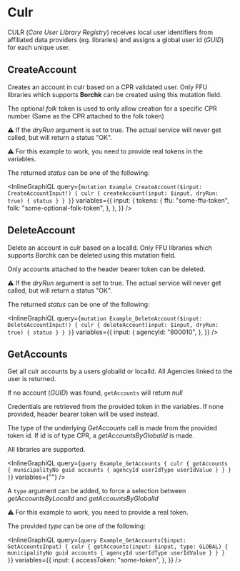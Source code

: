 # Culr

CULR (_Core User Library Registry_) receives local user identifiers from affiliated
data providers (eg. libraries) and assigns a global user id (_GUID_) for each unique user.

## CreateAccount

Creates an account in culr based on a CPR validated user. Only FFU libraries which supports **Borchk** can be created using this mutation field.

The optional _folk_ token is used to only allow creation for a specific CPR number (Same as the CPR attached to the folk token)

⚠️ If the _dryRun_ argument is set to true. The actual service will never get called, but will return a status "OK".

⚠️ For this example to work, you need to provide real tokens in the variables.

The returned _status_ can be one of the following:

<DescribeEnum name="CreateAccountStatus" />

<InlineGraphiQL
  query={`
    mutation Example_CreateAccount($input: CreateAccountInput!) {
      culr {
        createAccount(input: $input, dryRun: true) {
            status
        }
      }
    }
`}
  variables={{
    input: {
      tokens: {
        ffu: "some-ffu-token",
        folk: "some-optional-folk-token",
      },
    },
  }}
/>

## DeleteAccount

Delete an account in culr based on a localId. Only FFU libraries which supports Borchk can be deleted using this mutation field.

Only accounts attached to the header bearer token can be deleted.

⚠️ If the _dryRun_ argument is set to true. The actual service will never get called, but will return a status "OK".

The returned _status_ can be one of the following:

<DescribeEnum name="DeleteAccountStatus" />

<InlineGraphiQL
  query={`
    mutation Example_DeleteAccount($input: DeleteAccountInput!) {
        culr {
            deleteAccount(input: $input, dryRun: true) {
                status
            }
        }
    }
`}
  variables={{
    input: {
      agencyId: "800010",
    },
  }}
/>

## GetAccounts

Get all culr accounts by a users globalId or localId. All Agencies linked to the user is returned.

If no account (_GUID_) was found, `getAccounts` will return _null_

Credentials are retrieved from the provided token in the variables. If none provided, header bearer token will be used instead.

The type of the underlying _GetAccounts_ call is made from the provided token id. If id is of type CPR, a _getAccountsByGlobalId_ is made.

All libraries are supported.

<InlineGraphiQL
  query={`
    query Example_GetAccounts {
      culr {
        getAccounts {
          municipalityNo
          guid
          accounts {
            agencyId
            userIdType
            userIdValue
          }
        }
      }
    }
`}
  variables={""}
/>

A `type` argument can be added, to force a selection between _getAccountsByLocalId_ and _getAccountsByGlobalId_

⚠️ For this example to work, you need to provide a real token.

The provided _type_ can be one of the following:

<DescribeEnum name="GetAccountsType" />

<InlineGraphiQL
  query={`
    query Example_GetAccounts($input: GetAccountsInput) {
        culr {
            getAccounts(input: $input, type: GLOBAL) {
                municipalityNo
                guid
                accounts {
                    agencyId
                    userIdType
                    userIdValue
                }
            }
        }
    }
`}
  variables={{
    input: {
      accessToken: "some-token",
    },
  }}
/>
